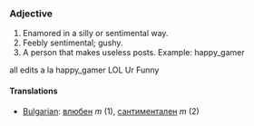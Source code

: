 ===Adjective===
#Enamored in a silly or sentimental way. 
#Feebly sentimental; gushy.
#A person that makes useless posts. Example: happy_gamer

all edits a la happy_gamer
LOL Ur Funny
====Translations====
*[[Bulgarian]]: [[влюбен]] ''m'' (1), [[сантиментален]] ''m'' (2)